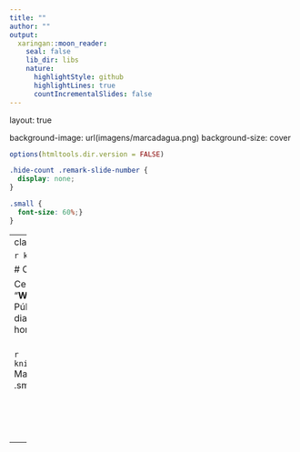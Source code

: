 ---
title: ""
author: ""
output:
  xaringan::moon_reader:
    seal: false
    lib_dir: libs
    nature:
      highlightStyle: github
      highlightLines: true
      countIncrementalSlides: false
---

layout: true

background-image: url(imagens/marcadagua.png)
background-size: cover

```{r setup, include=FALSE}
options(htmltools.dir.version = FALSE)
```

```{css echo=FALSE}
.hide-count .remark-slide-number {
  display: none;
}

.small {
  font-size: 60%;}
}
```

---
class: center, middle, hide-count

```{r, echo=FALSE}
knitr::include_graphics("imagens/header.png")
```


# Certificado

Certificamos que **NOME** compareceu ao evento "**Workshop de R**" apresentado pela Liga de Políticas Públicas da Universidade Federal de Santa Maria no dia xx de junho de 2021, totalizando uma carga horária de 3 horas.
<br />
<br />

```{r, echo=FALSE, fig.align='center', out.width='25%'}
knitr::include_graphics("imagens/assinatura.png")
```
Mateus<br />.small[Cargo]

<br />
<br />
<br />
<br />
--


